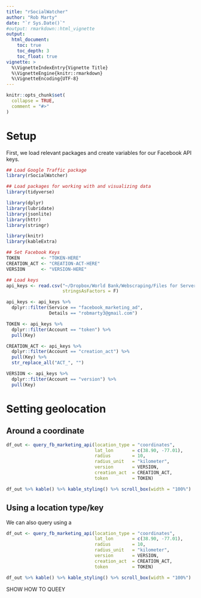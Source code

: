 ```yaml
---
title: "rSocialWatcher"
author: "Rob Marty"
date: "`r Sys.Date()`"
#output: rmarkdown::html_vignette
output:
  html_document:
    toc: true
    toc_depth: 3
    toc_float: true
vignette: >
  %\VignetteIndexEntry{Vignette Title}
  %\VignetteEngine{knitr::rmarkdown}
  %\VignetteEncoding{UTF-8}
---
```


```r
knitr::opts_chunk$set(
  collapse = TRUE,
  comment = "#>"
)
```

# Setup

First, we load relevant packages and create variables for our Facebook API keys.

```r
## Load Google Traffic package
library(rSocialWatcher)

## Load packages for working with and visualizing data
library(tidyverse)

library(dplyr)
library(lubridate)
library(jsonlite)
library(httr)
library(stringr)

library(knitr)
library(kableExtra)

## Set Facebook Keys
TOKEN        <- "TOKEN-HERE"
CREATION_ACT <- "CREATION-ACT-HERE"
VERSION      <- "VERSION-HERE"
```

```r
## Load keys
api_keys <- read.csv("~/Dropbox/World Bank/Webscraping/Files for Server/api_keys.csv",
                     stringsAsFactors = F)

api_keys <- api_keys %>%
  dplyr::filter(Service == "facebook_marketing_ad",
                Details == "robmarty3@gmail.com")

TOKEN <- api_keys %>% 
  dplyr::filter(Account == "token") %>% 
  pull(Key)

CREATION_ACT <- api_keys %>% 
  dplyr::filter(Account == "creation_act") %>% 
  pull(Key) %>% 
  str_replace_all("ACT_", "") 

VERSION <- api_keys %>% 
  dplyr::filter(Account == "version") %>% 
  pull(Key)
```

# Setting geolocation

## Around a coordinate

```r

df_out <- query_fb_marketing_api(location_type = "coordinates",
                                 lat_lon       = c(38.90, -77.01),
                                 radius        = 10,
                                 radius_unit   = "kilometer",
                                 version       = VERSION, 
                                 creation_act  = CREATION_ACT, 
                                 token         = TOKEN)

df_out %>% kable() %>% kable_styling() %>% scroll_box(width = "100%")
```

## Using a location type/key

We can also query using a 

```r

df_out <- query_fb_marketing_api(location_type = "coordinates",
                                 lat_lon       = c(38.90, -77.01),
                                 radius        = 10,
                                 radius_unit   = "kilometer",
                                 version       = VERSION, 
                                 creation_act  = CREATION_ACT, 
                                 token         = TOKEN)

df_out %>% kable() %>% kable_styling() %>% scroll_box(width = "100%")
```

SHOW HOW TO QUEEY
